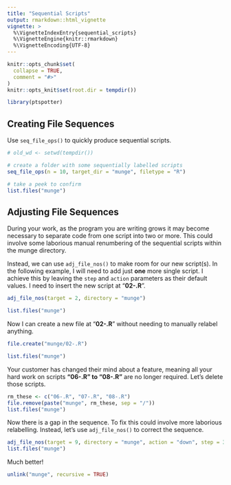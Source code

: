 ```yaml
---
title: "Sequential Scripts"
output: rmarkdown::html_vignette
vignette: >
  %\VignetteIndexEntry{sequential_scripts}
  %\VignetteEngine{knitr::rmarkdown}
  %\VignetteEncoding{UTF-8}
---
```


```r
knitr::opts_chunk$set(
  collapse = TRUE,
  comment = "#>"
)
knitr::opts_knit$set(root.dir = tempdir())
```

```r

library(ptspotter)


```

## Creating File Sequences

Use `seq_file_ops()` to quickly produce sequential scripts.

```r
# old_wd <- setwd(tempdir())

# create a folder with some sequentially labelled scripts
seq_file_ops(n = 10, target_dir = "munge", filetype = "R")

# take a peek to confirm
list.files("munge")
```
## Adjusting File Sequences

During your work, as the program you are writing grows it may become necessary
to separate code from one script into two or more. This could involve some
laborious manual renumbering of the sequential scripts within the munge
directory.

Instead, we can use `adj_file_nos()` to make room for our new script(s). In the
following example, I will need to add just **one** more single script. I achieve
this by leaving the `step` and `action` parameters as their default values. I
need to insert the new script at "**02-.R**". 

```r
adj_file_nos(target = 2, directory = "munge")

list.files("munge")
```

Now I can create a new file at "**02-.R**" without needing to manually relabel
anything. 

```r
file.create("munge/02-.R")

list.files("munge")
```

Your customer has changed their mind about a feature, meaning all your hard 
work on scripts **"06-.R" to "08-.R"** are no longer required. Let's delete those
scripts.

```r
rm_these <- c("06-.R", "07-.R", "08-.R")
file.remove(paste("munge", rm_these, sep = "/"))
list.files("munge")
```
Now there is a gap in the sequence. To fix this could involve more laborious
relabelling. Instead, let's use `adj_file_nos()` to correct the sequence.

```r
adj_file_nos(target = 9, directory = "munge", action = "down", step = 3)
list.files("munge")
```

Much better!

```r
unlink("munge", recursive = TRUE)
```


